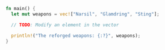 ```rust
fn main() {
  let mut weapons = vec!["Narsil", "Glamdring", "Sting"];

  // TODO: Modify an element in the vector

  println!("The reforged weapons: {:?}", weapons);
}
```